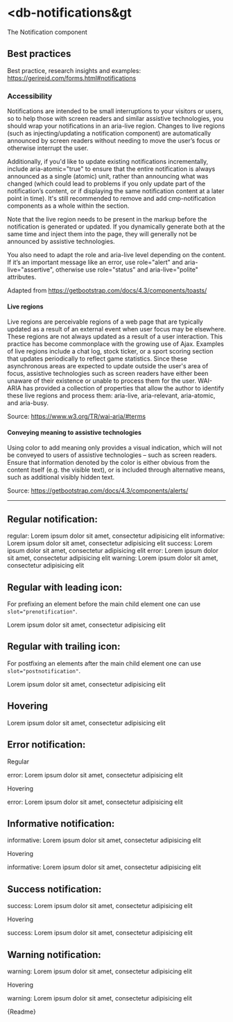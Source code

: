 


<Meta title="06-Feedback/Notification/Intro" />

# &lt;db-notifications&gt


The Notification component

## Best practices

Best practice, research insights and examples: https://gerireid.com/forms.html#notifications

### Accessibility
Notifications are intended to be small interruptions to your visitors or users, so to help those with screen readers and similar assistive technologies, you should wrap your notifications in an aria-live region. Changes to live regions (such as injecting/updating a notification component) are automatically announced by screen readers without needing to move the user’s focus or otherwise interrupt the user.

Additionally, if you'd like to update existing notifications incrementally, include aria-atomic="true" to ensure that the entire notification is always announced as a single (atomic) unit, rather than announcing what was changed (which could lead to problems if you only update part of the notification’s content, or if displaying the same notification content at a later point in time). It's still recommended to remove and add cmp-notification components as a whole within the section.

Note that the live region needs to be present in the markup before the notification is generated or updated. If you dynamically generate both at the same time and inject them into the page, they will generally not be announced by assistive technologies.

You also need to adapt the role and aria-live level depending on the content. If it’s an important message like an error, use role="alert" and aria-live="assertive", otherwise use role="status" and aria-live="polite" attributes.

Adapted from https://getbootstrap.com/docs/4.3/components/toasts/

#### Live regions
Live regions are perceivable regions of a web page that are typically updated as a result of an external event when user focus may be elsewhere. These regions are not always updated as a result of a user interaction. This practice has become commonplace with the growing use of Ajax. Examples of live regions include a chat log, stock ticker, or a sport scoring section that updates periodically to reflect game statistics. Since these asynchronous areas are expected to update outside the user's area of focus, assistive technologies such as screen readers have either been unaware of their existence or unable to process them for the user. WAI-ARIA has provided a collection of properties that allow the author to identify these live regions and process them: aria-live, aria-relevant, aria-atomic, and aria-busy.

Source: https://www.w3.org/TR/wai-aria/#terms

#### Conveying meaning to assistive technologies
Using color to add meaning only provides a visual indication, which will not be conveyed to users of assistive technologies – such as screen readers. Ensure that information denoted by the color is either obvious from the content itself (e.g. the visible text), or is included through alternative means, such as additional visibly hidden text.

Source: https://getbootstrap.com/docs/4.3/components/alerts/

---

## Regular notification:

<Canvas>
  <db-notifications variant="alert">
    <db-notification>
      regular: Lorem ipsum dolor sit amet, consectetur adipisicing elit
    </db-notification>
    <db-notification type="informative">
      informative: Lorem ipsum dolor sit amet, consectetur adipisicing elit
    </db-notification>
    <db-notification type="success">
      success: Lorem ipsum dolor sit amet, consectetur adipisicing elit
    </db-notification>
  </db-notifications>
  <db-notifications variant="alert" arialive="assertive">
    <db-notification type="error">
      error: Lorem ipsum dolor sit amet, consectetur adipisicing elit
    </db-notification>
    <db-notification type="warning">
      warning: Lorem ipsum dolor sit amet, consectetur adipisicing elit
    </db-notification>
  </db-notifications>
</Canvas>

## Regular with leading icon:

For prefixing an element before the main child element one can use `slot="prenotification"`.

<Canvas>
  <db-notifications variant="alert">
    <db-notification>
      <db-icon slot="prenotification" icon="account" variant="20-outline" />
      Lorem ipsum dolor sit amet, consectetur adipisicing elit
    </db-notification>
  </db-notifications>
</Canvas>

## Regular with trailing icon:

For postfixing an elements after the main child element one can use `slot="postnotification"`.

<Canvas>
  <db-notifications variant="alert">
    <db-notification>
      Lorem ipsum dolor sit amet, consectetur adipisicing elit
      <db-icon slot="postnotification" icon="close" variant="20-outline"/>
    </db-notification>
  </db-notifications>
</Canvas>

## Hovering

<Canvas>
  <db-notifications variant="hovering">
    <db-notification type="success">
      Lorem ipsum dolor sit amet, consectetur adipisicing elit
    </db-notification>
  </db-notifications>
</Canvas>

## Error notification:

Regular

<Canvas>
  <db-notifications variant="alert">
    <db-notification type="error">
      error: Lorem ipsum dolor sit amet, consectetur adipisicing elit
    </db-notification>
  </db-notifications>
</Canvas>

Hovering

<Canvas>
  <db-notifications arialive="assertive" variant="hovering">
    <db-notification type="error">
      error: Lorem ipsum dolor sit amet, consectetur adipisicing elit
    </db-notification>
  </db-notifications>
</Canvas>

## Informative notification:

<Canvas>
  <db-notifications variant="alert">
    <db-notification type="informative">
      informative: Lorem ipsum dolor sit amet, consectetur adipisicing elit
    </db-notification>
  </db-notifications>
</Canvas>

Hovering

<Canvas>
  <db-notifications variant="hovering">
    <db-notification type="informative">
      informative: Lorem ipsum dolor sit amet, consectetur adipisicing elit
    </db-notification>
  </db-notifications>
</Canvas>

## Success notification:

<Canvas>
  <db-notifications variant="alert">
    <db-notification type="success">
      success: Lorem ipsum dolor sit amet, consectetur adipisicing elit
    </db-notification>
  </db-notifications>
</Canvas>

Hovering

<Canvas>
  <db-notifications variant="hovering">
    <db-notification type="success">
      success: Lorem ipsum dolor sit amet, consectetur adipisicing elit
    </db-notification>
  </db-notifications>
</Canvas>

## Warning notification:

<Canvas>
  <db-notifications variant="alert">
    <db-notification type="warning">
      warning: Lorem ipsum dolor sit amet, consectetur adipisicing elit
    </db-notification>
  </db-notifications>
</Canvas>

Hovering

<Canvas>
  <db-notifications variant="hovering">
    <db-notification type="warning">
      warning: Lorem ipsum dolor sit amet, consectetur adipisicing elit
    </db-notification>
  </db-notifications>
</Canvas>

<Markdown>{Readme}</Markdown>
